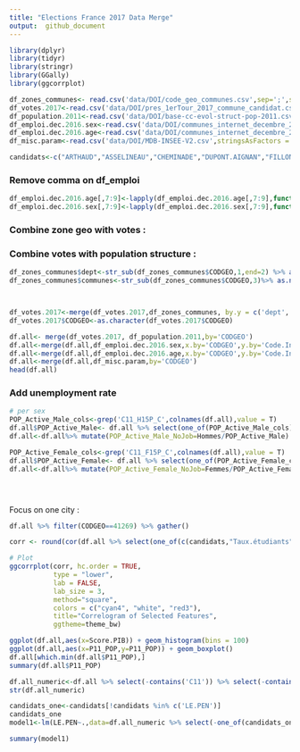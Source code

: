 ```yaml
---
title: "Elections France 2017 Data Merge"
output:  github_document
---
```

```r
library(dplyr)
library(tidyr)
library(stringr)
library(GGally)
library(ggcorrplot)
```



```r
df_zones_communes<- read.csv('data/DOI/code_geo_communes.csv',sep=';',stringsAsFactors = 1)
df_votes.2017<-read.csv('data/DOI/pres_1erTour_2017_commune_candidat.csv',stringsAsFactors = F)
df_population.2011<-read.csv('data/DOI/base-cc-evol-struct-pop-2011.csv',stringsAsFactors = F)
df_emploi.dec.2016.sex<-read.csv('data/DOI/communes_internet_decembre_2016_gorf18oa_per_sex.csv',stringsAsFactors = F)
df_emploi.dec.2016.age<-read.csv('data/DOI/communes_internet_decembre_2016_gorf18oa_per_age.csv',stringsAsFactors = F)
df_misc.param<-read.csv('data/DOI/MDB-INSEE-V2.csv',stringsAsFactors = F)

candidats<-c("ARTHAUD","ASSELINEAU","CHEMINADE","DUPONT.AIGNAN","FILLON","HAMON","LASSALLE","LE.PEN","MACRON","MÉLENCHON","POUTOU")

```

### Remove comma on df_emploi

```r
df_emploi.dec.2016.age[,7:9]<-lapply(df_emploi.dec.2016.age[,7:9],function(x){as.numeric(gsub(",", "", x))})
df_emploi.dec.2016.sex[,7:9]<-lapply(df_emploi.dec.2016.sex[,7:9],function(x){as.numeric(gsub(",", "", x))})

```
### Combine zone geo with votes :
### Combine votes with population structure :
```r
df_zones_communes$dept<-str_sub(df_zones_communes$CODGEO,1,end=2) %>% as.numeric()
df_zones_communes$communes<-str_sub(df_zones_communes$CODGEO,3)%>% as.numeric()



df_votes.2017<-merge(df_votes.2017,df_zones_communes, by.y = c('dept','communes'),by.x = c('Code.du.département','Code.de.la.commune'),all.x = TRUE)
df_votes.2017$CODGEO<-as.character(df_votes.2017$CODGEO)

```

```r
df.all<- merge(df_votes.2017, df_population.2011,by='CODGEO')
df.all<-merge(df.all,df_emploi.dec.2016.sex,x.by='CODGEO',y.by='Code.Insee.de.la.commune')
df.all<-merge(df.all,df_emploi.dec.2016.age,x.by='CODGEO',y.by='Code.Insee.de.la.commune')
df.all<-merge(df.all,df_misc.param,by='CODGEO')
head(df.all)
```
### Add unemployment rate

```r
# per sex
POP_Active_Male_cols<-grep('C11_H15P_C',colnames(df.all),value = T)
df.all$POP_Active_Male<- df.all %>% select(one_of(POP_Active_Male_cols)) %>% rowSums(.)
df.all<-df.all%>% mutate(POP_Active_Male_NoJob=Hommes/POP_Active_Male)

POP_Active_Female_cols<-grep('C11_F15P_C',colnames(df.all),value = T)
df.all$POP_Active_Female<- df.all %>% select(one_of(POP_Active_Female_cols)) %>% rowSums(.)
df.all<-df.all%>% mutate(POP_Active_Female_NoJob=Femmes/POP_Active_Female)





```

Focus on one city :
```r
df.all %>% filter(CODGEO==41269) %>% gather()
```
```r

corr <- round(cor(df.all %>% select(one_of(c(candidats,"Taux.étudiants","POP_Active_Male_NoJob","POP_Active_Female_NoJob")))%>% na.omit()),1)

# Plot
ggcorrplot(corr, hc.order = TRUE, 
           type = "lower", 
           lab = FALSE, 
           lab_size = 3, 
           method="square", 
           colors = c("cyan4", "white", "red3"), 
           title="Correlogram of Selected Features", 
           ggtheme=theme_bw)
```

```r
ggplot(df.all,aes(x=Score.PIB)) + geom_histogram(bins = 100)
ggplot(df.all,aes(x=P11_POP,y=P11_POP)) + geom_boxplot()
df.all[which.min(df.all$P11_POP),]
summary(df.all$P11_POP)

```
```r
df.all_numeric<-df.all %>% select(-contains('C11')) %>% select(-contains('P11')) %>% select_if(is.numeric)
str(df.all_numeric)
```

```r
candidats_one<-candidats[!candidats %in% c('LE.PEN')]
candidats_one
model1<-lm(LE.PEN~.,data=df.all_numeric %>% select(-one_of(candidats_one)))
```

```r
summary(model1)
```

